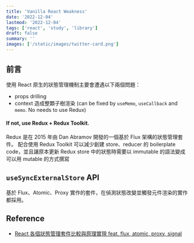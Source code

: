 ```yaml
---
title: 'Vanilla React Weakness'
date: '2022-12-04'
lastmod: '2022-12-04'
tags: ['react', 'study', 'library']
draft: false
summary: ''
images: ['/static/images/twitter-card.png']
---
```


<TOCInline toc={props.toc} exclude="Introduction" />

## 前言
使用 React 原生的狀態管理機制主要會遭遇以下兩個問題：

+ props drilling 
+ context 造成整顆子樹渲染 (can be fixed by `useMemo`, `useCallback` and `memo`. No needs to use Redux)

#### If not, use Redux + Redux Toolkit.
Redux 是在 2015 年由 Dan Abramov 開發的一個基於 Flux 架構的狀態管理套件。
配合使用 Redux Toolkit 可以減少創建 store、reducer 的 boilerplate code，並且讓原本更新 Redux store 中的狀態時需要以 immutable 的語法變成可以用 mutable 的方式撰寫

## `useSyncExternalStore` API

基於 Flux、Atomic、Proxy 實作的套件，在偵測狀態改變並觸發元件渲染的實作都採用。

## Reference

+ [React 各個狀態管理套件比較與原理實現 feat. flux, atomic, proxy, signal](https://medium.com/%E6%89%8B%E5%AF%AB%E7%AD%86%E8%A8%98/a-comparison-of-react-state-management-libraries-ba61db07332b)